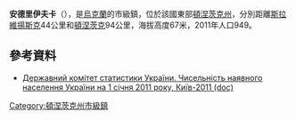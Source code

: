 {{No footnotes|time=2015-09-16T13:17:49+00:00}}
'''安德里伊夫卡'''（{{lang-uk|Андріївка}}），是[[烏克蘭|烏克蘭]]的市級鎮，位於該國東部[[頓涅茨克州|頓涅茨克州]]，分別距離[[斯拉維揚斯克_(烏克蘭)|斯拉維揚斯克]]44公里和[[頓涅茨克|頓涅茨克]]94公里，海拔高度67米，2011年人口949。

==參考資料==
*[https://web.archive.org/web/20121010205321/http://stat6.stat.lviv.ua/PXWEB2007/ukr/publ/2011/chnas.zip Державний комітет статистики України. Чисельність наявного населення України на 1 січня 2011 року, Київ-2011 (doc)]

{{coord|48|49|16|N|37|31|57|E|scale:100000|display=title}}

{{DEFAULTSORT:Андріївка}}
[[Category:頓涅茨克州市級鎮|Category:頓涅茨克州市級鎮]]


{{Donetsk-geo-stub}}